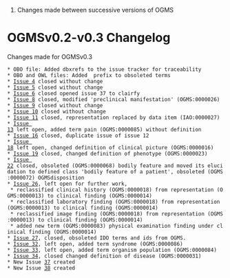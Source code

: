 #Changes made between successive versions of OGMS


= OGMSv0.2-v0.3 Changelog =
Changes made for OGMSv0.3
 * OBO file: Added dbxrefs to the issue tracker for traceability
 * OBO and OWL files: Added {{{obsolete_}}} prefix to obsoleted terms
 * [http://code.google.com/p/ogms/issues/detail?id=4 Issue 4] closed without change
 * [http://code.google.com/p/ogms/issues/detail?id=5 Issue 5] closed without change
 * [http://code.google.com/p/ogms/issues/detail?id=6 Issue 6] closed opened issue 37 to clairfy
 * [http://code.google.com/p/ogms/issues/detail?id=8 Issue 8] closed, modified 'preclinical manifestation' (OGMS:0000026)
 * [http://code.google.com/p/ogms/issues/detail?id=9 Issue 9] closed without change
 * [http://code.google.com/p/ogms/issues/detail?id=10 Issue 10] closed without change
 * [http://code.google.com/p/ogms/issues/detail?id=11 Issue 11] closed, representation replaced by data item (IAO:0000027)
 * [http://code.google.com/p/ogms/issues/detail?id=13 Issue 13] left open, added term pain (OGMS:0000085) without definition
 * [http://code.google.com/p/ogms/issues/detail?id=16 Issue 16] closed, duplicate issue of issue 12
 * [http://code.google.com/p/ogms/issues/detail?id=18 Issue 18] left open, changed definition of clinical picture (OGMS:0000016)
 * [http://code.google.com/p/ogms/issues/detail?id=19 Issue 19] closed, changed definition of phenotype (OGMS:0000023)
 * [http://code.google.com/p/ogms/issues/detail?id=22 Issue 22] closed, obsoleted (OGMS:0000068) bodily feature and moved its elucidation to defined class 'bodily feature of a patient', obsoleted (OGMS:0000072) OGMSdisposition
 * [http://code.google.com/p/ogms/issues/detail?id=26 Issue 26], left open for further work, 
  * reclassified clinical history (OGMS:0000018) from representation (OGMS:0000013) to clinical finding (OGMS:0000014) 
  * reclassified laboratory finding (OGMS:0000018) from representation (OGMS:0000013) to clinical finding (OGMS:0000014) 
  * reclassified image finding (OGMS:0000018) from representation (OGMS:0000013) to clinical finding (OGMS:0000014)
  * added new term (OGMS:0000083) physical examination finding under clinical finding (OGMS:0000014)
 * [http://code.google.com/p/ogms/issues/detail?id=27 Issue 27], closed, obsoleted IDO terms and ids from OGMS.
 * [http://code.google.com/p/ogms/issues/detail?id=32 Issue 32], left open, added term syndrome (OGMS:0000086)
 * [http://code.google.com/p/ogms/issues/detail?id=33 Issue 33], left open, added term organism population (OGMS:0000084)
 * [http://code.google.com/p/ogms/issues/detail?id=34 Issue 34], closed changed definition of disease (OGMS:0000031)
 * New Issue [http://code.google.com/p/ogms/issues/detail?id=37 37] created
 * New Issue [http://code.google.com/p/ogms/issues/detail?id=38 38] created